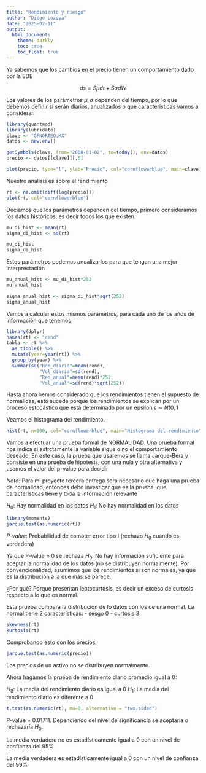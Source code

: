 ```yaml
---
title: "Rendimiento y riesgo"
author: "Diego Lozoya"
date: "2025-02-11"
output: 
  html_document:
    theme: darkly
    toc: true
    toc_float: true
---
```


Ya sabemos que los cambios en el precio tienen un comportamiento dado por la EDE

$$ds=S\mu dt+S\sigma dW$$

Los valores de los parámetros $\mu, \sigma$ dependen del tiempo, por lo que debemos definir si serán diarios, anualizados o que características vamos a considerar.

```r
library(quantmod)
library(lubridate)
clave <- "GFNORTEO.MX"
datos <- new.env()

getSymbols(clave, from="2000-01-02", to=today(), env=datos)
precio <- datos[[clave]][,6]

plot(precio, type="l", ylab="Precio", col="cornflowerblue", main=clave)
```

Nuestro análisis es sobre el rendimiento

```r
rt <- na.omit(diff(log(precio)))
plot(rt, col="cornflowerblue")
```

Deciamos que los parámetros dependen del tiempo, primero consideramos los datos históricos, es decir todos los que existen.

```r
mu_di_hist <- mean(rt)
sigma_di_hist <- sd(rt)

mu_di_hist
sigma_di_hist
```

Estos parámetros podemos anualizarlos para que tengan una mejor interprectación

```r
mu_anual_hist <- mu_di_hist*252
mu_anual_hist
```

```r
sigma_anual_hist <- sigma_di_hist*sqrt(252)
sigma_anual_hist
```

Vamos a calcular estos mismos parámetros, para cada uno de los años de información que tenemos

```r
library(dplyr)
names(rt) <- "rend"
tabla <- rt %>% 
  as_tibble() %>% 
  mutate(year=year(rt)) %>% 
  group_by(year) %>% 
  summarise("Ren_diario"=mean(rend),
            "Vol_diaria"=sd(rend),
            "Ren_anual"=mean(rend)*252,
            "Vol_anual"=sd(rend)*sqrt(252))
```

Hasta ahora hemos considerado que los rendimientos tienen el supuesto de normalidas, esto sucede porque los rendimientos se explican por un proceso estocástico que está determinado por un epsilon $\epsilon \sim N(0,1$

Veamos el histograma del rendimiento.

```r
hist(rt, n=100, col="cornflowerblue", main="Histograma del rendimiento")
```

Vamos a efectuar una prueba formal de NORMALIDAD. Una prueba formal nos indica si estrctamente la variable sigue o no el comportamiento deseado. En este caso, la prueba que usaremos se llama Jarque-Bera y consiste en una prueba de hipótesis, con una nula y otra alternativa y usamos el valor del p-value para decidir

*Nota:* Para mi proyecto tercera entrega será necesario que haga una prueba de normalidad, entonces debo investigar que es la prueba, que características tiene y toda la información relevante

$H_0:$ Hay normalidad en los datos
$H_1$: No hay normalidad en los datos

```r
library(moments)
jarque.test(as.numeric(rt))
```

*P-value*: Probabilidad de comoter error tipo I (rechazo $H_0$ cuando es verdadera)

Ya que P-value $\approx$ 0 se rechaza $H_0$. No hay información suficiente para aceptar la normalidad de los datos (no se distribuyen normalmente). Por convencionalidad, asumimos que los rendimientos si son normales, ya que es la distribución a la que más se parece.

¿Por qué? Porque presentan leptocurtosis, es decir un exceso de curtosis respecto a lo que es normal.

Esta prueba compara la distribución de lo datos con los de una normal. La normal tiene 2 características:
- sesgo 0
- curtosis 3

```r
skewness(rt)
kurtosis(rt)
```

Comprobando esto con los precios:

```r
jarque.test(as.numeric(precio))
```

Los precios de un activo no se distribuyen normalmente.

Ahora hagamos la prueba de rendimiento diario promedio igual a 0:

$H_0:$ La media del rendimiento diario es igual a 0
$H_1$: La media del rendimiento diario es diferente a 0

```r
t.test(as.numeric(rt), mu=0, alternative = "two.sided")
```

P-value = 0.01711. Dependiendo del nivel de significancia se aceptaría o rechazaría $H_0$. 

La media verdadera no es estadísticamente igual a 0 con un nivel de confianza del 95%

La media verdadera es estadísticamente igual a 0 con un nivel de confianza del 99%

